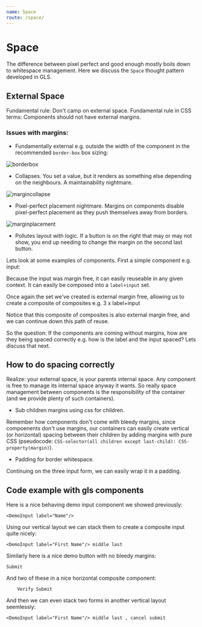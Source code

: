 ```yaml
---
name: Space
route: /space/
---
```


# Space

The difference between pixel perfect and good enough mostly boils down to whitespace management. Here we discuss the `Space` thought pattern developed in GLS.

## External Space

Fundamental rule: Don't camp on external space. 
Fundamental rule in CSS terms: Components should not have external margins.

### Issues with margins: 

- Fundamentally external e.g. outside the width of the component in the recommended `border-box` box sizing:

![borderbox](../images/borderbox.png)

- Collapses. You set a value, but it renders as something else depending on the neighbours. A maintainability nightmare.

![margincollapse](../images/margincollapse.png)

- Pixel-perfect placement nightmare. Margins on components disable pixel-perfect placement as they push themselves away from borders.

![marginplacement](../images/marginplacement.png)

- Pollutes layout with logic. If a button is on the right that may or may not show, you end up needing to change the margin on the second last button. 

Lets look at some examples of components. First a simple component e.g. input: 

Because the input was margin free, it can easily reuseable in any given context. It can easily be composed into a `label+input` set.


Once again the set we've created is external margin free, allowing us to create a composite of composites e.g. 3 x label+input


Notice that this composite of composites is also external margin free, and we can continue down this path of reuse.

So the question: If the components are coming without margins, how are they being spaced correctly e.g. how is the label and the input spaced? Lets discuss that next.

## How to do spacing correctly

Realize: your external space, is your parents internal space. Any component is free to manage its internal space anyway it wants. So really space management between components is the responsibility of the container (and we provide plenty of such containers).

- Sub children margins using css for children. 

Remember how components don't come with bleedy margins, since compoenents don't use margins, our containers can easily create vertical (or horizontal) spacing between their children by adding margins with pure CSS (pseudocode: `CSS-selector(all children except last-child): CSS-property(margin)`).

- Padding for border whitespace.

Continuing on the three input form, we can easily wrap it in a padding.

## Code example with gls components

Here is a nice behaving demo input component we showed previously: 

`<DemoInput label="Name"/>`

Using our vertical layout we can stack them to create a composite input quite nicely:

`<DemoInput label="First Name"/> middle last`

Similarly here is a nice demo button with no bleedy margins:

`Submit`

And two of these in a nice horizontal composite component: 

`    Verify Submit` 

And then we can even stack two forms in another vertical layout seemlessly: 

`<DemoInput label="First Name"/> middle last , cancel submit`
